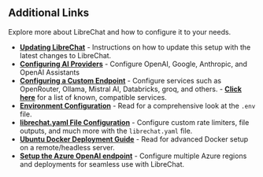 ## Additional Links

Explore more about LibreChat and how to configure it to your needs.

- **[Updating LibreChat](/docs/local/docker#update-librechat)**
      - Instructions on how to update this setup with the latest changes to LibreChat.
- **[Configuring AI Providers](/docs/configuration/pre_configured_ai)**
      - Configure OpenAI, Google, Anthropic, and OpenAI Assistants
- **[Configuring a Custom Endpoint](./custom_endpoints)**
      - Configure services such as OpenRouter, Ollama, Mistral AI, Databricks, groq, and others.
      - **[Click here](/docs/configuration/librechat_yaml/ai_endpoints)** for a list of known, compatible services.
- **[Environment Configuration](/docs/configuration/dotenv)**
      - Read for a comprehensive look at the `.env` file.
- **[librechat.yaml File Configuration](/docs/configuration/librechat_yaml)**
      - Configure custom rate limiters, file outputs, and much more with the `librechat.yaml` file.
- **[Ubuntu Docker Deployment Guide](/docs/remote/docker_linux)**
      - Read for advanced Docker setup on a remote/headless server.
- **[Setup the Azure OpenAI endpoint](/docs/configuration/azure)**
      - Configure multiple Azure regions and deployments for seamless use with LibreChat.
